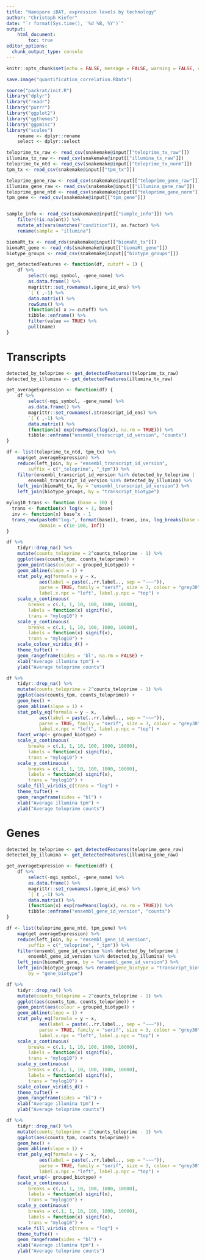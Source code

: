 ```yaml
---
title: "Nanopore iBAT, expression levels by technology"
author: "Christoph Kiefer"
date: "`r format(Sys.time(), '%d %B, %Y')`"
output: 
    html_document:
        toc: true
editor_options:
  chunk_output_type: console
---
```


```r
knitr::opts_chunk$set(echo = FALSE, message = FALSE, warning = FALSE, cache = FALSE)
```

```r
save.image("quantification_correlation.RData")
```

```r
source("packrat/init.R")
library("dplyr")
library("readr")
library("purrr")
library("ggplot2")
library("ggthemes")
library("ggpmisc")
library("scales")
    rename <- dplyr::rename
    select <- dplyr::select
```

```r
teloprime_tx_raw <- read_csv(snakemake@input[["teloprime_tx_raw"]])
illumina_tx_raw <- read_csv(snakemake@input[["illumina_tx_raw"]])
teloprime_tx_ntd <- read_csv(snakemake@input[["teloprime_tx_norm"]])
tpm_tx <- read_csv(snakemake@input[["tpm_tx"]])

teloprime_gene_raw <- read_csv(snakemake@input[["teloprime_gene_raw"]])
illumina_gene_raw <- read_csv(snakemake@input[["illumina_gene_raw"]])
teloprime_gene_ntd <- read_csv(snakemake@input[["teloprime_gene_norm"]])
tpm_gene <- read_csv(snakemake@input[["tpm_gene"]])


sample_info <- read_csv(snakemake@input[["sample_info"]]) %>% 
    filter(!is.na(ont)) %>%
    mutate_at(vars(matches("condition")), as.factor) %>%
    rename(sample = "illumina")

biomaRt_tx <- read_rds(snakemake@input[["biomaRt_tx"]])
biomaRt_gene <- read_rds(snakemake@input[["biomaRt_gene"]])
biotype_groups <- read_csv(snakemake@input[["biotype_groups"]])
```

```r
get_detectedFeatures <- function(df, cutoff = 1) {
    df %>% 
        select(-mgi_symbol, -gene_name) %>%
        as.data.frame() %>%
        magrittr::set_rownames(.$gene_id_ens) %>%
        `[`( ,-1) %>%
        data.matrix() %>% 
        rowSums() %>% 
        (function(x) x >= cutoff) %>% 
        tibble::enframe() %>% 
        filter(value == TRUE) %>% 
        pull(name)
}
```

# Transcripts

```r
detected_by_teloprime <- get_detectedFeatures(teloprime_tx_raw)
detected_by_illumina <- get_detectedFeatures(illumina_tx_raw)
```

```r
get_averageExpression <- function(df) {
    df %>% 
        select(-mgi_symbol, -gene_name) %>%
        as.data.frame() %>%
        magrittr::set_rownames(.$transcript_id_ens) %>%
        `[`( ,-1) %>%
        data.matrix() %>% 
        (function(x) exp(rowMeans(log(x), na.rm = TRUE))) %>% 
        tibble::enframe("ensembl_transcript_id_version", "counts")
}

df <- list(teloprime_tx_ntd, tpm_tx) %>% 
    map(get_averageExpression) %>% 
    reduce(left_join, by = "ensembl_transcript_id_version",
        suffix = c("_teloprime", "_tpm")) %>% 
    filter(ensembl_transcript_id_version %in% detected_by_teloprime | 
        ensembl_transcript_id_version %in% detected_by_illumina) %>% 
    left_join(biomaRt_tx, by = "ensembl_transcript_id_version") %>% 
    left_join(biotype_groups, by = "transcript_biotype")
```

```r
mylog10_trans <- function (base = 10) {
  trans <- function(x) log(x + 1, base)
  inv <- function(x) base^x - 1
  trans_new(paste0("log-", format(base)), trans, inv, log_breaks(base = base), 
            domain = c(1e-100, Inf))
}

df %>% 
    tidyr::drop_na() %>% 
    mutate(counts_teloprime = 2^counts_teloprime - 1) %>% 
    ggplot(aes(counts_tpm, counts_teloprime)) +
    geom_point(aes(colour = grouped_biotype)) +
    geom_abline(slope = 1) +
    stat_poly_eq(formula = y ~ x,
            aes(label = paste(..rr.label.., sep = "~~~")),
            parse = TRUE, family = "serif", size = 3, colour = "grey30",
            label.x.npc = "left", label.y.npc = "top") +
    scale_x_continuous(
        breaks = c(.1, 1, 10, 100, 1000, 10000),
        labels = function(x) signif(x),
        trans = "mylog10") +
    scale_y_continuous(
        breaks = c(.1, 1, 10, 100, 1000, 10000),
        labels = function(x) signif(x),
        trans = "mylog10") +
    scale_colour_viridis_d() +
    theme_tufte() +
    geom_rangeframe(sides = 'bl', na.rm = FALSE) +
    xlab("Average illumina tpm") +
    ylab("Average teloprime counts")
```

```r
df %>% 
    tidyr::drop_na() %>% 
    mutate(counts_teloprime = 2^counts_teloprime - 1) %>% 
    ggplot(aes(counts_tpm, counts_teloprime)) +
    geom_hex() +
    geom_abline(slope = 1) +
    stat_poly_eq(formula = y ~ x,
            aes(label = paste(..rr.label.., sep = "~~~")),
            parse = TRUE, family = "serif", size = 3, colour = "grey30",
            label.x.npc = "left", label.y.npc = "top") +
    facet_wrap(~ grouped_biotype) +
    scale_x_continuous(
        breaks = c(.1, 1, 10, 100, 1000, 10000),
        labels = function(x) signif(x),
        trans = "mylog10") +
    scale_y_continuous(
        breaks = c(.1, 1, 10, 100, 1000, 10000),
        labels = function(x) signif(x),
        trans = "mylog10") +
    scale_fill_viridis_c(trans = "log") +
    theme_tufte() +
    geom_rangeframe(sides = "bl") +
    xlab("Average illumina tpm") +
    ylab("Average teloprime counts")
```

# Genes

```r
detected_by_teloprime <- get_detectedFeatures(teloprime_gene_raw)
detected_by_illumina <- get_detectedFeatures(illumina_gene_raw)
```

```r
get_averageExpression <- function(df) {
    df %>% 
        select(-mgi_symbol, -gene_name) %>%
        as.data.frame() %>%
        magrittr::set_rownames(.$gene_id_ens) %>%
        `[`( ,-1) %>%
        data.matrix() %>% 
        (function(x) exp(rowMeans(log(x), na.rm = TRUE))) %>% 
        tibble::enframe("ensembl_gene_id_version", "counts")
}

df <- list(teloprime_gene_ntd, tpm_gene) %>% 
    map(get_averageExpression) %>% 
    reduce(left_join, by = "ensembl_gene_id_version",
        suffix = c("_teloprime", "_tpm")) %>% 
    filter(ensembl_gene_id_version %in% detected_by_teloprime | 
        ensembl_gene_id_version %in% detected_by_illumina) %>% 
    left_join(biomaRt_gene, by = "ensembl_gene_id_version") %>% 
    left_join(biotype_groups %>% rename(gene_biotype = "transcript_biotype"),
        by = "gene_biotype")
```

```r
df %>% 
    tidyr::drop_na() %>% 
    mutate(counts_teloprime = 2^counts_teloprime - 1) %>% 
    ggplot(aes(counts_tpm, counts_teloprime)) +
    geom_point(aes(colour = grouped_biotype)) +
    geom_abline(slope = 1) +
    stat_poly_eq(formula = y ~ x,
            aes(label = paste(..rr.label.., sep = "~~~")),
            parse = TRUE, family = "serif", size = 3, colour = "grey30",
            label.x.npc = "left", label.y.npc = "top") +
    scale_x_continuous(
        breaks = c(.1, 1, 10, 100, 1000, 10000),
        labels = function(x) signif(x),
        trans = "mylog10") +
    scale_y_continuous(
        breaks = c(.1, 1, 10, 100, 1000, 10000),
        labels = function(x) signif(x),
        trans = "mylog10") +
    scale_colour_viridis_d() +
    theme_tufte() +
    geom_rangeframe(sides = "bl") +
    xlab("Average illumina tpm") +
    ylab("Average teloprime counts")
```

```r
df %>% 
    tidyr::drop_na() %>% 
    mutate(counts_teloprime = 2^counts_teloprime - 1) %>% 
    ggplot(aes(counts_tpm, counts_teloprime)) +
    geom_hex() +
    geom_abline(slope = 1) +
    stat_poly_eq(formula = y ~ x,
            aes(label = paste(..rr.label.., sep = "~~~")),
            parse = TRUE, family = "serif", size = 3, colour = "grey30",
            label.x.npc = "left", label.y.npc = "top") +
    facet_wrap(~ grouped_biotype) +
    scale_x_continuous(
        breaks = c(.1, 1, 10, 100, 1000, 10000),
        labels = function(x) signif(x),
        trans = "mylog10") +
    scale_y_continuous(
        breaks = c(.1, 1, 10, 100, 1000, 10000),
        labels = function(x) signif(x),
        trans = "mylog10") +
    scale_fill_viridis_c(trans = "log") +
    theme_tufte() +
    geom_rangeframe(sides = "bl") +
    xlab("Average illumina tpm") +
    ylab("Average teloprime counts")
```
